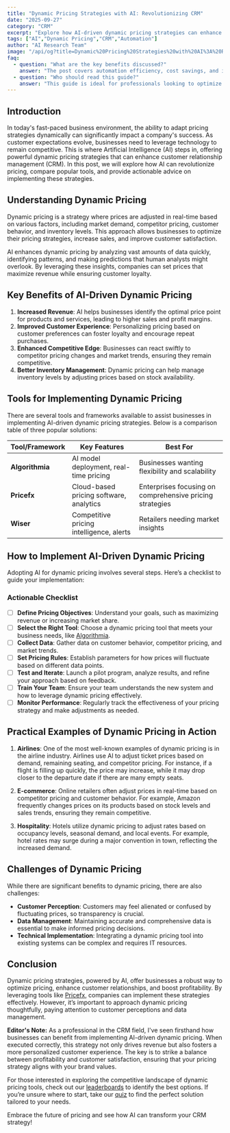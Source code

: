 ```yaml
---
title: "Dynamic Pricing Strategies with AI: Revolutionizing CRM"
date: "2025-09-27"
category: "CRM"
excerpt: "Explore how AI-driven dynamic pricing strategies can enhance customer relationships and boost profits in CRM."
tags: ["AI","Dynamic Pricing","CRM","Automation"]
author: "AI Research Team"
image: "/api/og?title=Dynamic%20Pricing%20Strategies%20with%20AI%3A%20Revolutionizing%20CRM&type=blog&category=CRM"
faq:
  - question: "What are the key benefits discussed?"
    answer: "The post covers automation efficiency, cost savings, and implementation strategies for crm tools."
  - question: "Who should read this guide?"
    answer: "This guide is ideal for professionals looking to optimize their crm workflows with AI-powered solutions."
---
```


## Introduction

In today's fast-paced business environment, the ability to adapt pricing strategies dynamically can significantly impact a company's success. As customer expectations evolve, businesses need to leverage technology to remain competitive. This is where Artificial Intelligence (AI) steps in, offering powerful dynamic pricing strategies that can enhance customer relationship management (CRM). In this post, we will explore how AI can revolutionize pricing, compare popular tools, and provide actionable advice on implementing these strategies.

## Understanding Dynamic Pricing

Dynamic pricing is a strategy where prices are adjusted in real-time based on various factors, including market demand, competitor pricing, customer behavior, and inventory levels. This approach allows businesses to optimize their pricing strategies, increase sales, and improve customer satisfaction.

AI enhances dynamic pricing by analyzing vast amounts of data quickly, identifying patterns, and making predictions that human analysts might overlook. By leveraging these insights, companies can set prices that maximize revenue while ensuring customer loyalty.

## Key Benefits of AI-Driven Dynamic Pricing

1. **Increased Revenue**: AI helps businesses identify the optimal price point for products and services, leading to higher sales and profit margins.
2. **Improved Customer Experience**: Personalizing pricing based on customer preferences can foster loyalty and encourage repeat purchases.
3. **Enhanced Competitive Edge**: Businesses can react swiftly to competitor pricing changes and market trends, ensuring they remain competitive.
4. **Better Inventory Management**: Dynamic pricing can help manage inventory levels by adjusting prices based on stock availability.

## Tools for Implementing Dynamic Pricing

There are several tools and frameworks available to assist businesses in implementing AI-driven dynamic pricing strategies. Below is a comparison table of three popular solutions:

| Tool/Framework        | Key Features                             | Best For                    |
|-----------------------|-----------------------------------------|-----------------------------|
| **Algorithmia**       | AI model deployment, real-time pricing  | Businesses wanting flexibility and scalability  |
| **Pricefx**           | Cloud-based pricing software, analytics  | Enterprises focusing on comprehensive pricing strategies  |
| **Wiser**             | Competitive pricing intelligence, alerts | Retailers needing market insights  |

## How to Implement AI-Driven Dynamic Pricing

Adopting AI for dynamic pricing involves several steps. Here’s a checklist to guide your implementation:

### Actionable Checklist
- [ ] **Define Pricing Objectives**: Understand your goals, such as maximizing revenue or increasing market share.
- [ ] **Select the Right Tool**: Choose a dynamic pricing tool that meets your business needs, like [Algorithmia](https://writesonic.com?ref=agentmastery).
- [ ] **Collect Data**: Gather data on customer behavior, competitor pricing, and market trends.
- [ ] **Set Pricing Rules**: Establish parameters for how prices will fluctuate based on different data points.
- [ ] **Test and Iterate**: Launch a pilot program, analyze results, and refine your approach based on feedback.
- [ ] **Train Your Team**: Ensure your team understands the new system and how to leverage dynamic pricing effectively.
- [ ] **Monitor Performance**: Regularly track the effectiveness of your pricing strategy and make adjustments as needed.

## Practical Examples of Dynamic Pricing in Action

1. **Airlines**: One of the most well-known examples of dynamic pricing is in the airline industry. Airlines use AI to adjust ticket prices based on demand, remaining seating, and competitor pricing. For instance, if a flight is filling up quickly, the price may increase, while it may drop closer to the departure date if there are many empty seats.

2. **E-commerce**: Online retailers often adjust prices in real-time based on competitor pricing and customer behavior. For example, Amazon frequently changes prices on its products based on stock levels and sales trends, ensuring they remain competitive.

3. **Hospitality**: Hotels utilize dynamic pricing to adjust rates based on occupancy levels, seasonal demand, and local events. For example, hotel rates may surge during a major convention in town, reflecting the increased demand.

## Challenges of Dynamic Pricing

While there are significant benefits to dynamic pricing, there are also challenges:
- **Customer Perception**: Customers may feel alienated or confused by fluctuating prices, so transparency is crucial.
- **Data Management**: Maintaining accurate and comprehensive data is essential to make informed pricing decisions.
- **Technical Implementation**: Integrating a dynamic pricing tool into existing systems can be complex and requires IT resources.

## Conclusion

Dynamic pricing strategies, powered by AI, offer businesses a robust way to optimize pricing, enhance customer relationships, and boost profitability. By leveraging tools like [Pricefx](/tools/clay), companies can implement these strategies effectively. However, it’s important to approach dynamic pricing thoughtfully, paying attention to customer perceptions and data management.

**Editor's Note:** As a professional in the CRM field, I've seen firsthand how businesses can benefit from implementing AI-driven dynamic pricing. When executed correctly, this strategy not only drives revenue but also fosters a more personalized customer experience. The key is to strike a balance between profitability and customer satisfaction, ensuring that your pricing strategy aligns with your brand values.

For those interested in exploring the competitive landscape of dynamic pricing tools, check out our [leaderboards](/leaderboards) to identify the best options. If you’re unsure where to start, take our [quiz](/quiz) to find the perfect solution tailored to your needs. 

Embrace the future of pricing and see how AI can transform your CRM strategy!
